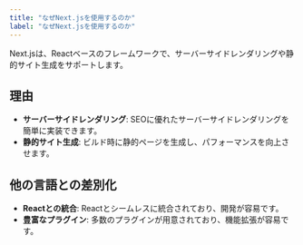 ```yaml
---
title: "なぜNext.jsを使用するのか"
label: "なぜNext.jsを使用するのか"
---
```


Next.jsは、Reactベースのフレームワークで、サーバーサイドレンダリングや静的サイト生成をサポートします。

## 理由

- **サーバーサイドレンダリング**: SEOに優れたサーバーサイドレンダリングを簡単に実装できます。
- **静的サイト生成**: ビルド時に静的ページを生成し、パフォーマンスを向上させます。

## 他の言語との差別化

- **Reactとの統合**: Reactとシームレスに統合されており、開発が容易です。
- **豊富なプラグイン**: 多数のプラグインが用意されており、機能拡張が容易です。
